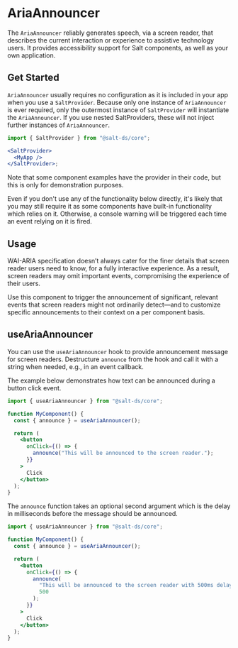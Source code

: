 
<Meta title="Documentation/Core/Aria Announcer" />

# AriaAnnouncer

The `AriaAnnouncer` reliably generates speech, via a screen reader, that
describes the current interaction or experience to assistive technology users.
It provides accessibility support for Salt components, as well as your own
application.

## Get Started

`AriaAnnouncer` usually requires no configuration as it is included in your app when you use a `SaltProvider`. Because only one instance of
`AriaAnnouncer` is ever required, only the outermost instance of `SaltProvider` will instantiate the `AriaAnnouncer`. If you use
nested SaltProviders, these will not inject further instances of `AriaAnnouncer`.

```jsx
import { SaltProvider } from "@salt-ds/core";

<SaltProvider>
  <MyApp />
</SaltProvider>;
```

Note that some component examples have the provider in their code, but this is
only for demonstration purposes.

Even if you don't use any of the functionality below directly, it's likely that
you may still require it as some components have built-in functionality which
relies on it. Otherwise, a console warning will be triggered each time an event
relying on it is fired.

## Usage

WAI-ARIA specification doesn’t always cater for the finer details that screen
reader users need to know, for a fully interactive experience. As a result,
screen readers may omit important events, compromising the experience of their
users.

Use this component to trigger the announcement of significant, relevant events
that screen readers might not ordinarily detect—and to customize specific
announcements to their context on a per component basis.

## useAriaAnnouncer

You can use the `useAriaAnnouncer` hook to provide announcement message for
screen readers. Destructure `announce` from the hook and call it with a string
when needed, e.g., in an event callback.

The example below demonstrates how text can be announced during a button click
event.

```jsx
import { useAriaAnnouncer } from "@salt-ds/core";

function MyComponent() {
  const { announce } = useAriaAnnouncer();

  return (
    <button
      onClick={() => {
        announce("This will be announced to the screen reader.");
      }}
    >
      Click
    </button>
  );
}
```

The `announce` function takes an optional second argument which is the delay in milliseconds before the message should be announced.

```jsx
import { useAriaAnnouncer } from "@salt-ds/core";

function MyComponent() {
  const { announce } = useAriaAnnouncer();

  return (
    <button
      onClick={() => {
        announce(
          "This will be announced to the screen reader with 500ms delay.",
          500
        );
      }}
    >
      Click
    </button>
  );
}
```
